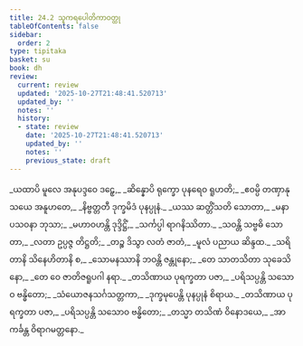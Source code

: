```yaml
---
title: 24.2 သူကရပေါတိကာဝတ္ထု
tableOfContents: false
sidebar:
  order: 2
type: tipitaka
basket: su
book: dh
review:
  current: review
  updated: '2025-10-27T21:48:41.520713'
  updated_by: ''
  notes: ''
  history:
  - state: review
    date: '2025-10-27T21:48:41.520713'
    updated_by: ''
    notes: ''
    previous_state: draft
---
```



<ReviewStatus review={frontmatter.review} showDetails={true} />

<HypothesisAnnotation frontmatter={frontmatter} />

<DynamicBreadcrumb />

<Division number="338" book="dh" e="ch" v="18" p="62">

<Paragraph number="364" type="verses" book="dh">
_ယထာပိ မူလေ အနုပဒ္ဒဝေ ဒဠှေ,_  
_ဆိန္နောပိ ရုက္ခော ပုနရေဝ ရူဟတိ;_  
_ဧဝမ္ပိ တဏှာနုသယေ အနူဟတေ,_  
_နိဗ္ဗတ္တတီ ဒုက္ခမိဒံ ပုနပ္ပုနံ._  

</Paragraph>

</Division>
<Division number="339" book="dh" e="ch" v="18" p="62">

<Paragraph number="365" type="verses" book="dh">
_ယဿ ဆတ္တိံသတိ သောတာ,_  
_မနာပသဝနာ ဘုသာ;_  
_မဟာဝဟန္တိ ဒုဒ္ဒိဋ္ဌိံ,_  
_သင်္ကပ္ပါ ရာဂနိဿိတာ._  

</Paragraph>

</Division>
<Division number="340" book="dh" e="ch" v="18" p="62">

<Paragraph number="366" type="verses" book="dh">
_သဝန္တိ သဗ္ဗဓိ သောတာ,_  
_လတာ ဥပ္ပဇ္ဇ တိဋ္ဌတိ;_  
_တဉ္စ ဒိသွာ လတံ ဇာတံ,_  
_မူလံ ပညာယ ဆိန္ဒထ._  

</Paragraph>

</Division>
<Division number="341" book="dh" e="ch" v="18" p="62">

<Paragraph number="367" type="verses" book="dh">
_သရိတာနိ သိနေဟိတာနိ စ,_  
_သောမနဿာနိ ဘဝန္တိ ဇန္တုနော;_  
_တေ သာတသိတာ သုခေသိနော,_  
_တေ ဝေ ဇာတိဇရူပဂါ နရာ._  

</Paragraph>

</Division>
<Division number="342" book="dh" e="ch" v="18" p="62">

<Paragraph number="368" type="verses" book="dh">
_တသိဏာယ ပုရက္ခတာ ပဇာ,_  
_ပရိသပ္ပန္တိ သသောဝ ဗန္ဓိတော;_  
_သံယောဇနသင်္ဂသတ္တကာ,_  
_ဒုက္ခမုပေန္တိ ပုနပ္ပုနံ စိရာယ._  

</Paragraph>

</Division>
<Division number="343" book="dh" e="ch" v="18" p="62">

<Paragraph number="369" type="verses" book="dh">
_တသိဏာယ ပုရက္ခတာ ပဇာ,_  
_ပရိသပ္ပန္တိ သသောဝ ဗန္ဓိတော;_  
_တသ္မာ တသိဏံ ဝိနောဒယေ,_  
_အာကင်္ခန္တ ဝိရာဂမတ္တနော._
</Paragraph>
</Division>